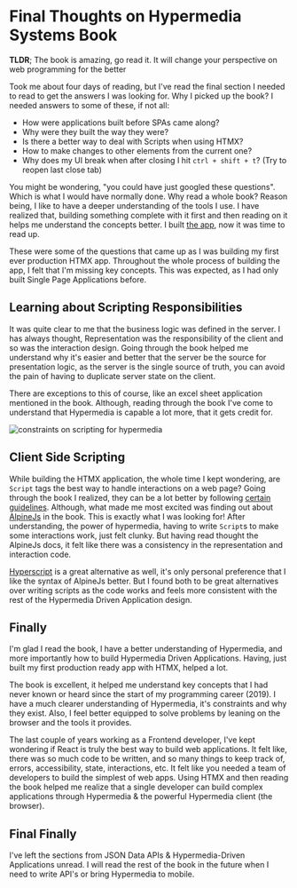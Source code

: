 # Final Thoughts on Hypermedia Systems Book

**TLDR**; The book is amazing, go read it. It will change your perspective on web programming for the better

Took me about four days of reading, but I've read the final section I needed to read to get the answers I was looking for. Why I picked up the book? I needed answers to some of these, if not all:

* How were applications built before SPAs came along?
* Why were they built the way they were?
* Is there a better way to deal with Scripts when using HTMX?
* How to make changes to other elements from the current one?
* Why does my UI break when after closing I hit `ctrl + shift + t`? (Try to reopen last close tab)

You might be wondering, "you could have just googled these questions". Which is what I would have normally done. Why read a whole book? Reason being, I like to have a deeper understanding of the tools I use. I have realized that, building something complete with it first and then reading on it helps me understand the concepts better. I built [the app](https://ioignition.com/), now it was time to read up.

These were some of the questions that came up as I was building my first ever production HTMX app. Throughout the whole process of building the app, I felt that I'm missing key concepts. This was expected, as I had only built Single Page Applications before.

## Learning about Scripting Responsibilities

It was quite clear to me that the business logic was defined in the server. I has always thought, Representation was the responsibility of the client and so was the interaction design. Going through the book helped me understand why it's easier and better that the server be the source for presentation logic, as the server is the single source of truth, you can avoid the pain of having to duplicate server state on the client. 

There are exceptions to this of course, like an excel sheet application mentioned in the book. Although, reading through the book I've come to understand that Hypermedia is capable a lot more, that it gets credit for. 

![constraints on scripting for hypermedia](../../../public/scripting-constraints.png)

## Client Side Scripting

While building the HTMX application, the whole time I kept wondering, are `Script` tags the best way to handle interactions on a web page? Going through the book I realized, they can be a lot better by following [certain guidelines](https://ricostacruz.com/rsjs/). Although, what made me most excited was finding out about [AlpineJs](https://alpinejs.dev/) in the book. This is exactly what I was looking for! After understanding, the power of hypermedia, having to write `Script`s to make some interactions work, just felt clunky. But having read thought the AlpineJs docs, it felt like there was a consistency in the representation and interaction code. 

[Hyperscript](https://hyperscript.org/) is a great alternative as well, it's only personal preference that I like the syntax of AlpineJs better. But I found both to be great alternatives over writing scripts as the code works and feels more consistent with the rest of the Hypermedia Driven Application design.

## Finally

I'm glad I read the book, I have a better understanding of Hypermedia, and more importantly how to build Hypermedia Driven Applications. Having, just built my first production ready app with HTMX, helped a lot.

The book is excellent, it helped me understand key concepts that I had never known or heard since the start of my programming career (2019). I have a much clearer understanding of Hypermedia, it's constraints and why they exist. Also, I feel better equipped to solve problems by leaning on the browser and the tools it provides.

The last couple of years working as a Frontend developer, I've kept wondering if React is truly the best way to build web applications. It felt like, there was so much code to be written, and so many things to keep track of, errors, accessibility, state, interactions, etc. It felt like you needed a team of developers to build the simplest of web apps. Using HTMX and then reading the book helped me realize that a single developer can build complex applications through Hypermedia & the powerful Hypermedia client (the browser).


## Final Finally

I've left the sections from JSON Data APIs & Hypermedia-Driven Applications unread. I will read the rest of the book in the future when I need to write API's or bring Hypermedia to mobile.
